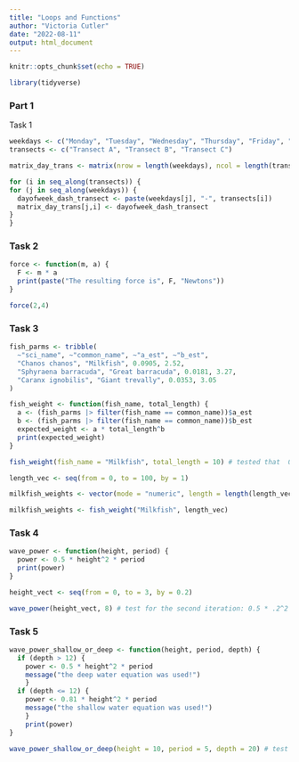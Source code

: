 ```yaml
---
title: "Loops and Functions"
author: "Victoria Cutler"
date: "2022-08-11"
output: html_document
---
```


```r
knitr::opts_chunk$set(echo = TRUE)

library(tidyverse)
```

### Part 1

Task 1

```r
weekdays <- c("Monday", "Tuesday", "Wednesday", "Thursday", "Friday", "Saturday", "Sunday")
transects <- c("Transect A", "Transect B", "Transect C")

matrix_day_trans <- matrix(nrow = length(weekdays), ncol = length(transects))

for (i in seq_along(transects)) {
for (j in seq_along(weekdays)) {
  dayofweek_dash_transect <- paste(weekdays[j], "-", transects[i])
  matrix_day_trans[j,i] <- dayofweek_dash_transect
}
}
```

### Task 2

```r
force <- function(m, a) {
  F <- m * a
  print(paste("The resulting force is", F, "Newtons"))
}

force(2,4)
```

### Task 3

```r

fish_parms <- tribble(
  ~"sci_name", ~"common_name", ~"a_est", ~"b_est",
  "Chanos chanos", "Milkfish", 0.0905, 2.52,
  "Sphyraena barracuda", "Great barracuda", 0.0181, 3.27,
  "Caranx ignobilis", "Giant trevally", 0.0353, 3.05
)

fish_weight <- function(fish_name, total_length) {
  a <- (fish_parms |> filter(fish_name == common_name))$a_est
  b <- (fish_parms |> filter(fish_name == common_name))$b_est
  expected_weight <- a * total_length^b
  print(expected_weight)
}

fish_weight(fish_name = "Milkfish", total_length = 10) # tested that  0.0905* (10^2.52) is the same thing

length_vec <- seq(from = 0, to = 100, by = 1)

milkfish_weights <- vector(mode = "numeric", length = length(length_vec))

milkfish_weights <- fish_weight("Milkfish", length_vec)
```

### Task 4

```r
wave_power <- function(height, period) {
  power <- 0.5 * height^2 * period
  print(power)
}

height_vect <- seq(from = 0, to = 3, by = 0.2)

wave_power(height_vect, 8) # test for the second iteration: 0.5 * .2^2 * 8
```

### Task 5

```r

wave_power_shallow_or_deep <- function(height, period, depth) {
  if (depth > 12) {
    power <- 0.5 * height^2 * period
    message("the deep water equation was used!")
    } 
  if (depth <= 12) {
    power <- 0.81 * height^2 * period
    message("the shallow water equation was used!")
    }
    print(power)
}

wave_power_shallow_or_deep(height = 10, period = 5, depth = 20) # test 0.5 * 10^2 * 5 worked!
```
